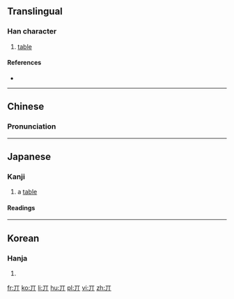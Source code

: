{{also|其}}<!-- may be replaced by zh-forms -->
==Translingual==
{{Han etyl}}

===Han character===
{{Han char|rn=1|rad=一|as=02|sn=3|four=10220|canj=ML}}

# [[table]]

====References====
* {{Han ref|kx=0076.130|dkj=00015|dj=0149.010|hdz=10009.010|uh=4E0C|ud=19980|bh=C946|bd=51526}}

----

==Chinese==
{{zh-forms}}

===Pronunciation===
{{zh-pron
|m=jī
|c=gei1
|h=
|mn=
|w=
|mc=y
|oc=
|ma=|ma2=
|cat=n
}}

----

==Japanese==

===Kanji===
{{ja-kanji|grade=uc|rs=一02}}

# a [[table]]

====Readings====
{{ja-readings
|on=[[き]] (ki), [[ぎ]] (gi), [[ご]] (go)
|kun=[[その]] (丌の, sono), [[それ]] (丌れ, sore), [[だい]] (dai)
}}

----

==Korean==

===Hanja===
{{ko-hanja|hangeul=기|rv=gi|mr=ki}}

# {{defn|lang=ko|sort=一02}}

[[fr:丌]]
[[ko:丌]]
[[li:丌]]
[[hu:丌]]
[[pl:丌]]
[[vi:丌]]
[[zh:丌]]